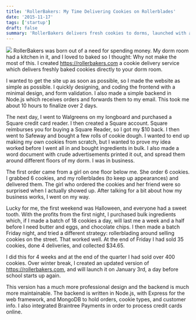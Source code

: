 ```yaml
---
title: 'RollerBakers: My Time Delivering Cookies on Rollerblades'
date: '2015-11-17'
tags: ['startup']
draft: false
summary: 'RollerBakers delivers fresh cookies to dorms, launched with a simple site and Node.js backend. From dorm baking to 400+ sales, now revamped with a professional design and Braintree payments.'
---
```


![](/static/images/rollerbakers.png)
RollerBakers was born out of a need for spending money. My dorm room had a kitchen in it, and I loved to baked so I thought: Why not make the most of this. I created https://rollerbakers.com a cookie delivery service which delivers freshly baked cookies directly to your dorm room.

I wanted to get the site up as soon as possible, so I made the website as simple as possible. I quickly designing, and coding the frontend with a minimal design, and form validation. I also made a simple backend in Node.js which receives orders and forwards them to my email. This took me about 10 hours to finalize over 2 days.

The next day, I went to Walgreens on my longboard and purchased a Square credit card reader. I then created a Square account. Square reimburses you for buying a Square Reader, so I got my $10 back. I then went to Safeway and bought a few rolls of cookie dough. I wanted to end up making my own cookies from scratch, but I wanted to prove my idea worked before I went all in and bought ingredients in bulk. I also made a word document with crude advertisements printed it out, and spread them around different floors of my dorm. I was in business.

The first order came from a girl on one floor below me. She order 6 cookies. I grabbed 6 cookies, and my rollerblades (to keep up appearances) and delivered them. The girl who ordered the cookies and her friend were so surprised when I actually showed up. After talking for a bit about how my business works, I went on my way.

Lucky for me, the first weekend was Halloween, and everyone had a sweet tooth. With the profits from the first night, I purchased bulk ingredients which, if I made a batch of 18 cookies a day, will last me a week and a half before I need butter and eggs, and chocolate chips. I then made a batch Friday night, and tried a different strategy: rollerblading around selling cookies on the street. That worked well. At the end of Friday I had sold 35 cookies, done 4 deliveries, and collected $34.65.

I did this for 4 weeks and at the end of the quarter I had sold over 400 cookies. Over winter break, I created an updated version of https://rollerbakers.com, and will launch it on January 3rd, a day before school starts up again.

This version has a much more professional design and the backend is much more maintainable. The backend is written in Node.js, with Express for the web framework, and MongoDB to hold orders, cookie types, and customer info. I also integrated Braintree Payments in order to process credit cards online.
